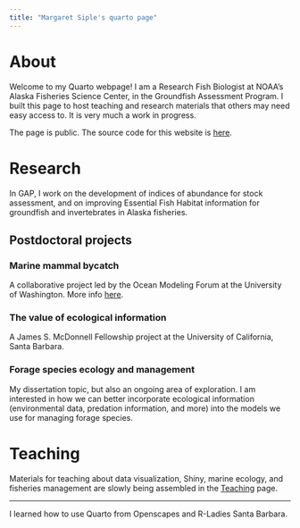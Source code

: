 ```yaml
---
title: "Margaret Siple's quarto page"
---
```


# About

Welcome to my Quarto webpage! I am a Research Fish Biologist at NOAA's Alaska Fisheries Science Center, in the Groundfish Assessment Program. I built this page to host teaching and research materials that others may need easy access to. It is very much a work in progress.

The page is public. The source code for this website is [here](https://github.com/MargaretSiple-NOAA/siple-quarto). 

# Research

In GAP, I work on the development of indices of abundance for stock assessment, and on improving Essential Fish Habitat information for groundfish and invertebrates in Alaska fisheries.

## Postdoctoral projects

### Marine mammal bycatch
A collaborative project led by the Ocean Modeling Forum at the University of Washington. More info [here](currentprojects/bycatch.qmd).

### The value of ecological information
A James S. McDonnell Fellowship project at the University of California, Santa Barbara.

### Forage species ecology and management
My dissertation topic, but also an ongoing area of exploration. I am interested in how we can better incorporate ecological information (environmental data, predation information, and more) into the models we use for managing forage species.

# Teaching
Materials for teaching about data visualization, Shiny, marine ecology, and fisheries management are slowly being assembled in the [Teaching](teaching.qmd) page.



---
I learned how to use Quarto from Openscapes and R-Ladies Santa Barbara.
